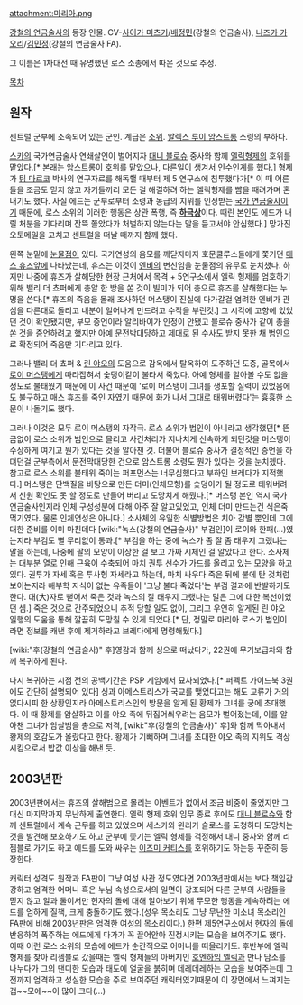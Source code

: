 attachment:마리아.png

[[강철의 연금술사]]의 등장 인물.
CV-[[사이가 미츠키]]/[[배정민]](강철의 연금술사), [[나즈카 카오리]]/[[김민정(성우)|김민정]](강철의 연금술사 FA).

그 이름은 1차대전 때 유명했던 로스 소총에서 따온 것으로 추정.

[[목차]]
== 원작 ==
센트럴 군부에 소속되어 있는 군인. 계급은 [[소위]]. [[알렉스 루이 암스트롱]] 소령의 부하다.

[[스카]]의 국가연금술사 연쇄살인이 벌어지자 [[대니 블로슈]] 중사와 함께 [[엘릭형제]]의 호위를 맡았다.[* 본래는 암스트롱이 호위를 맡았으나, 다른일이 생겨서 인수인계를 했다.] 형제가 [[팀 마르코]] 박사의 연구자료를 해독핼 때부터 제 5 연구소에 침투했다가[* 이 때 어른들을 조금도 믿지 않고 자기들끼리 모든 걸 해결하려 하는 엘릭형제를 뺨을 때려가며 혼내기도 했다. 사실 에드는 군부로부터 소령과 동급의 지위를 인정받는 [[국가 연금술사]]이기 때문에, 로스 소위의 이러한 행동은 상관 폭행, 즉 '''[[하극상]]'''이다. 때린 본인도 에드가 내릴 처분을 기다리며 잔뜩 쫄았다가 처벌하지 않는다는 말을 듣고서야 안심했다.] 망가진 오토메일을 고치고 센트럴을 떠날 때까지 함께 했다. 

왼쪽 눈밑에 [[눈물점]]이 있다. 국가연성의 음모를 깨닫자마자 호문쿨루스들에게 쫓기던 [[매스 휴즈]]앞에 나타났는데, 휴즈는 이것이 [[엔비]]의 변신임을 눈물점의 유무로 눈치챘다. 하지만 나중에 휴즈가 살해당한 현장 근처에서 목격 + 5연구소에서 엘릭 형제를 엄호하기 위해 밸리 더 쵸퍼에게 총알 한 방을 쏜 것이 빌미가 되어 총으로 휴즈를 살해했다는 누명을 쓴다.[* 휴즈의 죽음을 몰래 조사하던 머스탱이 진실에 다가갈걸 염려한 엔비가 관심을 다른대로 돌리고 내분이 일어나게 만드려고 수작을 부린것.] 그 시각에 고향에 있었던 것이 확인됐지만, 부모 증언이라 알리바이가 인정이 안됐고 블로슈 중사가 같이 총을 쏜 것을 증언하려고 했지만 아예 문전박대당하고 제대로 된 수사도 받지 못한 채 범인으로 확정되어 죽음만 기다리고 있다.

그러나 밸리 더 쵸퍼 & [[린 야오]]의 도움으로 감옥에서 탈옥하여 도주하던 도중, 골목에서 [[로이 머스탱]]에게 따라잡혀서 숯덩이같이 불타서 죽었다. 아예 형체를 알아볼 수도 없을 정도로 불태웠기 때문에 이 사건 때문에 '로이 머스탱이 그녀를 생포할 실력이 있었음에도 불구하고 매스 휴즈를 죽인 자였기 때문에 화가 나서 그대로 태워버렸다'는 흉흉한 소문이 나돌기도 했다.

그러나 이것은 모두 로이 머스탱의 자작극. 로스 소위가 범인이 아니라고 생각했던[* 뜬금없이 로스 소위가 범인으로 몰리고 사건처리가 지나치게 신속하게 되던것을 머스탱이 수상하게 여기고 뭔가 있다는 것을 알아챈 것. 더불어 블로슈 중사가 결정적인 증언을 하뎌던걸 군부측에서 문전막대당한 건으로 암스트롱 소령도 뭔가 있다는 것을 눈치쳈다. 참고로 로스 소위를 불태워 죽이는 퍼포먼스는 너무심했다고 부하인 브레다가 지적했다.] 머스탱은 단백질을 바탕으로 만든 더미(인체모형)를 숯덩이가 될 정도로 태워버려서 신원 확인도 못 할 정도로 만들어 버리고 도망치게 해줬다.[* 머스탱 본인 역시 국가연금술사인지라 인체 구성성분에 대해 아주 잘 알고있었고, 인체 더미 만드는건 식은죽 먹기였다. 물론 인체연성은 아니다.] 소사체의 유일한 식별방법은 치아 감별 뿐인데 그에 대한 준비를 이미 마친데다 [wiki:"녹스(강철의 연금술사)" 부검인]이 로이와 한패(…)였는지라 부검도 별 무리없이 통과.[* 부검을 하는 중에 녹스가 좀 잘 좀 태우지 그랬냐는 말을 하는데, 나중에 팔의 모양이 이상한 걸 보고 가짜 시체인 걸 알았다고 한다. 소사체는 대부분 열로 인해 근육이 수축되어 마치 권투 선수가 가드를 올리고 있는 모양을 하고 있다. 권투가 자세 혹은 투사형 자세라고 하는데, 마치 싸우다 죽은 뒤에 불에 탄 것처럼 보이는지라 해부학 지식이 없는 유족들이 '그냥 불타 죽었다'는 부검 결과에 반발하기도 한다. 대(大)자로 뻗어서 죽은 것과 녹스의 잘 태우지 그랬나는 말은 그에 대한 복선이었던 셈.] 죽은 것으로 간주되었으니 추적 당할 일도 없이, 그리고 우연히 알게된 린 야오 일행의 도움을 통해 깔끔히 도망칠 수 있게 되었다.[* 단, 정말로 마리아 로스가 범인이라면 정보를 캐낸 후에 제거하라고 브레다에게 명령해뒀다.]

[wiki:"후(강철의 연금술사)" 후]영감과 함께 싱으로 떠났다가, 22권에 무기보급차와 함께 복귀하게 된다.

다시 복귀하는 시점 전의 공백기간은 PSP 게임에서 묘사되었다.[* 퍼펙트 가이드북 3권에도 간단히 설명되어 있다] 싱과 아메스트리스가 국교를 맺었다고는 해도 교류가 거의 없다시피 한 상황인지라 아메스트리스인의 방문을 알게 된 황제가 그녀를 궁에 초대했다. 이 때 황제를 암살하고 이를 야오 족에 뒤집어씌우려는 음모가 벌어졌는데, 이를 알아챈 그녀가 암살범을 총으로 저격, [wiki:"후(강철의 연금술사)" 후]와 함께 막아내서 황제의 호감도가 올랐다고 한다. 황제가 기뻐하며 그녀를 초대한 야오 족의 지위도 격상시킴으로서 밥값 이상을 해낸 듯.
== 2003년판 ==
2003년판에서는 휴즈의 살해범으로 몰리는 이벤트가 없어서 조금 비중이 줄었지만 그대신 마지막까지 무난하게 출연한다.  엘릭 형제 호위 임무 종료 후에도 [[대니 블로슈]]와 함께 센트럴에서 계속 근무를 하고 있었으며 세스카와 윈리가 슬로스를 도청하다 도망치는 것을 발견해 보호하기도 하고 군부에 쫓기는 엘릭 형제를 걱정해서 대니 중사와 함께 리젬블로 가기도 하고 에드를 도와 싸우는 [[이즈미 커티스]]를 호위하기도 하는등 꾸준히 등장한다. 

캐릭터 성격도 원작과 FA판이 그냥 여성 사관 정도였다면 2003년판에서는 보다 책임감 강하고 엄격한 어머니 혹은 누님 속성으로서의 일면이 강조되어 다른 군부의 사람들을 믿지 않고 알과 둘이서만 현자의 돌에 대해 알아보기 위해 무모한 행동을 계속하려는 에드를 엄하게 질책, 크게 충돌하기도 했다.(성우 목소리도 그냥 무난한 미소녀 목소리인 FA판에 비해 2003년판은 엄격한 여성의 목소리이다.) 한편 제5연구소에서 현자의 돌에 반응하여 폭주하는 에드에게 다가가 꼭 끌어안아 진정시키는 모습을 보여주기도 했다. 이때 이런 로스 소위의 모습에 에드가 순간적으로 어머니를 떠올리기도. 
후반부에 엘릭 형제를 찾아 리젬블로 갔을때는 엘릭 형제들의 아버지인 [[호엔하임 엘릭]]과 만나 담소를 나누다가 그의 댄디한 모습과 태도에 얼굴을 붉히며 데레데레하는 모습을 보여주는데 그전까지 엄격하고 성실한 모습을 주로 보여주던 캐릭터였기때문에 이 장면에서 느껴지는 갭~~모에~~이 많이 크다(...)

